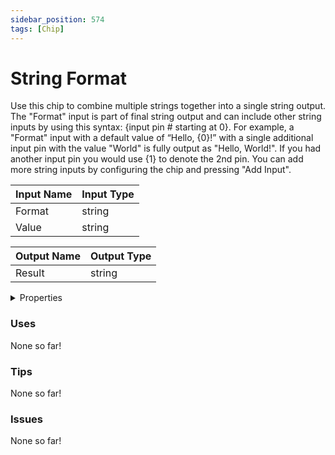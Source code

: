 ```yaml
---
sidebar_position: 574
tags: [Chip]
---
```


# String Format

Use this chip to combine multiple strings together into a single string output. The "Format" input is part of final string output and can include other string inputs by using this syntax: {input pin # starting at 0}. For example, a "Format" input with a default value of “Hello, {0}!” with a single additional input pin with the value "World" is fully output as "Hello, World!". If you had another input pin you would use {1} to denote the 2nd pin. You can add more string inputs by configuring the chip and pressing "Add Input".



| Input Name | Input Type |
|-----------|-----------|
| Format | string |
| Value | string |

| Output Name | Output Type |
|-----------|-----------|
| Result | string |


<details>
  <summary>Properties</summary>
  <div>
    <div>
    <table>
      <thead>
        <tr>
          <th>Is beta required?</th>
          <th>❌</th>
        </tr>
        <tr>
          <th>Is this chip a trolling risk?</th>
          <th>❌</th>
        </tr>
        <tr>
          <th>Chip UUPD</th>
          <th>77afc9dd-baa9-4312-b8b8-7ef479c840e6</th>
        </tr>
      </thead>
    </table>
    </div>
  </div>
</details>

### Uses

None so far!

### Tips

None so far!

### Issues

None so far!